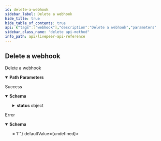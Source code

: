 ```yaml
---
id: delete-a-webhook
sidebar_label: Delete a webhook
hide_title: true
hide_table_of_contents: true
api: {"tags":["webhook"],"description":"Delete a webhook","parameters":[{"name":"id","in":"path","required":true,"schema":{"type":"string"}}],"responses":{"200":{"description":"Success","content":{"application/json":{"schema":{"type":"object","table":"webhook","required":["name","url"],"additionalProperties":false,"properties":{"id":{"type":"string","readOnly":true,"example":"de7818e7-610a-4057-8f6f-b785dc1e6f88"},"kind":{"type":"string","readOnly":true,"example":"webhook"},"name":{"type":"string"},"userId":{"type":"string","readOnly":true,"index":true},"createdAt":{"type":"number","readOnly":true,"description":"Timestamp (in milliseconds) at which stream object was created","example":1587667174725},"event":{"writeOnly":true,"deprecated":true,"description":"@deprecated Non-persisted field. To be used on creation API only.","type":"string","enum":["stream.started","stream.detection","stream.idle","recording.ready","recording.started","recording.waiting","multistream.connected","multistream.error","multistream.disconnected","playback.user.new","asset.created","asset.updated","asset.failed","asset.ready","asset.deleted","task.spawned","task.updated","task.completed","task.failed"]},"events":{"type":"array","items":{"type":"string","enum":["stream.started","stream.detection","stream.idle","recording.ready","recording.started","recording.waiting","multistream.connected","multistream.error","multistream.disconnected","playback.user.new","asset.created","asset.updated","asset.failed","asset.ready","asset.deleted","task.spawned","task.updated","task.completed","task.failed"]}},"url":{"type":"string","format":"uri","pattern":"^http(s)?://"},"deleted":{"type":"boolean","default":false},"sharedSecret":{"type":"string","writeOnly":true,"description":"shared secret used to sign the webhook payload"},"streamId":{"type":"string","description":"streamId of the stream on which the webhook is applied"},"status":{"type":"object","description":"status of webhook","readOnly":true,"properties":{"lastFailure":{"type":"object","description":"failure timestamp and error message with status code","readOnly":true,"properties":{"timestamp":{"type":"number","readOnly":true,"example":1587667174725,"description":"Timestamp (in milliseconds) at which the webhook last failed"},"error":{"type":"string","readOnly":true,"description":"Webhook failure error message","example":"Error message"},"response":{"type":"string","readOnly":true,"description":"Webhook failure response","example":"Response body"},"statusCode":{"type":"number","readOnly":true,"description":"Webhook failure status code","example":500}}},"lastTriggeredAt":{"type":"number","readyOnly":true,"description":"Timestamp (in milliseconds) at which the webhook last was triggered","example":1587667174725}}}}}}}},"default":{"description":"Error","content":{"application/json":{"schema":{"required":["errors"],"type":"object","properties":{"errors":{"type":"array","minItems":1,"items":{"type":"string","example":["id not provided","user not found"]}}}}}}}},"method":"delete","path":"/webhook/{id}","info":{"title":"Livepeer API Reference","version":"0.0.1-alpha.0"},"postman":{"name":"Delete a webhook","description":{"content":"Delete a webhook","type":"text/plain"},"url":{"path":["webhook",":id"],"host":["{{baseUrl}}"],"query":[],"variable":[{"disabled":false,"description":{"content":"(Required) ","type":"text/plain"},"type":"any","value":"","key":"id"}]},"header":[{"key":"Accept","value":"application/json"}],"method":"DELETE"}}
sidebar_class_name: "delete api-method"
info_path: api/livepeer-api-reference
---
```



## Delete a webhook



Delete a webhook

<details style={{"marginBottom":"1rem"}} data-collapsed={false} open={true}><summary style={{}}><strong>Path Parameters</strong></summary><div><ul><ParamsItem className={"paramsItem"} param={{"name":"id","in":"path","required":true,"schema":{"type":"string"}}}></ParamsItem></ul></div></details><div><ApiTabs><TabItem label={"200"} value={"200"}><div>

Success

</div><div><MimeTabs groupId={"mime-type"}><TabItem label={"application/json"} value={"application/json"}><SchemaTabs groupId={"schema-tabs"}><TabItem label={"Schema"} value={"Schema"}><details style={{}} data-collapsed={false} open={true}><summary style={{"textAlign":"left"}}><strong>Schema</strong></summary><div style={{"textAlign":"left","marginLeft":"1rem"}}></div><ul style={{"marginLeft":"1rem"}}><SchemaItem collapsible={false} name={"id"} required={false} schemaDescription={undefined} schemaName={"string"} qualifierMessage={undefined} defaultValue={undefined}></SchemaItem><SchemaItem collapsible={false} name={"kind"} required={false} schemaDescription={undefined} schemaName={"string"} qualifierMessage={undefined} defaultValue={undefined}></SchemaItem><SchemaItem collapsible={false} name={"name"} required={false} schemaDescription={undefined} schemaName={"string"} qualifierMessage={undefined} defaultValue={undefined}></SchemaItem><SchemaItem collapsible={false} name={"userId"} required={false} schemaDescription={undefined} schemaName={"string"} qualifierMessage={undefined} defaultValue={undefined}></SchemaItem><SchemaItem collapsible={false} name={"createdAt"} required={false} schemaDescription={"Timestamp (in milliseconds) at which stream object was created"} schemaName={"number"} qualifierMessage={undefined} defaultValue={undefined}></SchemaItem><SchemaItem collapsible={false} name={"events"} required={false} schemaDescription={undefined} schemaName={"string[]"} qualifierMessage={"**Possible values:** [`stream.started`, `stream.detection`, `stream.idle`, `recording.ready`, `recording.started`, `recording.waiting`, `multistream.connected`, `multistream.error`, `multistream.disconnected`, `playback.user.new`, `asset.created`, `asset.updated`, `asset.failed`, `asset.ready`, `asset.deleted`, `task.spawned`, `task.updated`, `task.completed`, `task.failed`]"} defaultValue={undefined}></SchemaItem><SchemaItem collapsible={false} name={"url"} required={false} schemaDescription={undefined} schemaName={"uri"} qualifierMessage={"**Possible values:** Value must match regular expression `^http(s)?://`"} defaultValue={undefined}></SchemaItem><SchemaItem collapsible={false} name={"deleted"} required={false} schemaDescription={undefined} schemaName={"boolean"} qualifierMessage={undefined} defaultValue={false}></SchemaItem><SchemaItem collapsible={false} name={"streamId"} required={false} schemaDescription={"streamId of the stream on which the webhook is applied"} schemaName={"string"} qualifierMessage={undefined} defaultValue={undefined}></SchemaItem><SchemaItem collapsible={true} className={"schemaItem"}><details style={{}}><summary style={{}}><strong>status</strong><span style={{"opacity":"0.6"}}> object</span></summary><div style={{"marginLeft":"1rem"}}><div style={{"marginTop":".5rem","marginBottom":".5rem"}}>

status of webhook

</div><SchemaItem collapsible={true} className={"schemaItem"}><details style={{}}><summary style={{}}><strong>lastFailure</strong><span style={{"opacity":"0.6"}}> object</span></summary><div style={{"marginLeft":"1rem"}}><div style={{"marginTop":".5rem","marginBottom":".5rem"}}>

failure timestamp and error message with status code

</div><SchemaItem collapsible={false} name={"timestamp"} required={false} schemaDescription={"Timestamp (in milliseconds) at which the webhook last failed"} schemaName={"number"} qualifierMessage={undefined} defaultValue={undefined}></SchemaItem><SchemaItem collapsible={false} name={"error"} required={false} schemaDescription={"Webhook failure error message"} schemaName={"string"} qualifierMessage={undefined} defaultValue={undefined}></SchemaItem><SchemaItem collapsible={false} name={"response"} required={false} schemaDescription={"Webhook failure response"} schemaName={"string"} qualifierMessage={undefined} defaultValue={undefined}></SchemaItem><SchemaItem collapsible={false} name={"statusCode"} required={false} schemaDescription={"Webhook failure status code"} schemaName={"number"} qualifierMessage={undefined} defaultValue={undefined}></SchemaItem></div></details></SchemaItem><SchemaItem collapsible={false} name={"lastTriggeredAt"} required={false} schemaDescription={"Timestamp (in milliseconds) at which the webhook last was triggered"} schemaName={"number"} qualifierMessage={undefined} defaultValue={undefined}></SchemaItem></div></details></SchemaItem></ul></details></TabItem></SchemaTabs></TabItem></MimeTabs></div></TabItem><TabItem label={"default"} value={"default"}><div>

Error

</div><div><MimeTabs groupId={"mime-type"}><TabItem label={"application/json"} value={"application/json"}><SchemaTabs groupId={"schema-tabs"}><TabItem label={"Schema"} value={"Schema"}><details style={{}} data-collapsed={false} open={true}><summary style={{"textAlign":"left"}}><strong>Schema</strong></summary><div style={{"textAlign":"left","marginLeft":"1rem"}}></div><ul style={{"marginLeft":"1rem"}}><SchemaItem collapsible={false} name={"errors"} required={false} schemaDescription={undefined} schemaName={"string[]"} qualifierMessage={"**Possible values:** `>= 1`"} defaultValue={undefined}></SchemaItem></ul></details></TabItem></SchemaTabs></TabItem></MimeTabs></div></TabItem></ApiTabs></div>
      